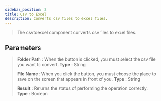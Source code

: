 ```yaml
---
sidebar_position: 2
title: Csv to Excel
description: Converts csv files to excel files.
---
```

> The csvtoexcel component converts csv files to excel files.

## Parameters

> **Folder Path** : When the button is clicked, you must select the csv file you want to convert. **Type** : String
>
> **File Name** : When you click the button, you must choose the place to save on the screen that appears in front of you. **Type** : String
>
> **Result** : Returns the status of performing the operation correctly. **Type** : Boolean
